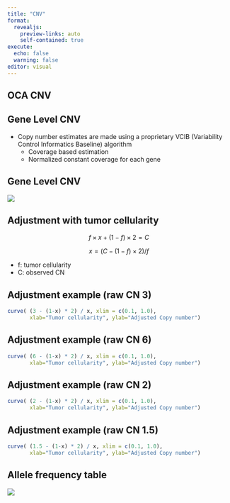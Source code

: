 ```yaml
---
title: "CNV"
format: 
  revealjs:
    preview-links: auto
    self-contained: true
execute: 
  echo: false
  warning: false
editor: visual
---
```


## OCA CNV

## Gene Level CNV

-   Copy number estimates are made using a proprietary VCIB (Variability Control Informatics Baseline) algorithm
    -   Coverage based estimation
    -   Normalized constant coverage for each gene
    
## Gene Level CNV

![](img/cnv.png)

## Adjustment with tumor cellularity

$$f \times x + (1 - f) \times 2 = C $$

$$x = (C - (1 - f) \times 2) / f$$

-   f: tumor cellularity
-   C: observed CN

## Adjustment example (raw CN 3)

```r
curve( (3 - (1-x) * 2) / x, xlim = c(0.1, 1.0),
       xlab="Tumor cellularity", ylab="Adjusted Copy number")
```

## Adjustment example (raw CN 6)

```r
curve( (6 - (1-x) * 2) / x, xlim = c(0.1, 1.0),
       xlab="Tumor cellularity", ylab="Adjusted Copy number")
```

## Adjustment example (raw CN 2)

```r
curve( (2 - (1-x) * 2) / x, xlim = c(0.1, 1.0),
       xlab="Tumor cellularity", ylab="Adjusted Copy number")
```
## Adjustment example (raw CN 1.5)

```r
curve( (1.5 - (1-x) * 2) / x, xlim = c(0.1, 1.0),
       xlab="Tumor cellularity", ylab="Adjusted Copy number")
```

## Allele frequency table

![](https://www.jkangpathology.com/slide/Allele/AF.png)
